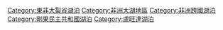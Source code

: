 {{Commonscat|Lake Kivu}}
{{DEFAULTSORT:Kivu}}
[[Category:東非大裂谷湖泊|Category:東非大裂谷湖泊]]
[[Category:非洲大湖地區|Category:非洲大湖地區]]
[[Category:非洲跨國湖泊|Category:非洲跨國湖泊]]
[[Category:剛果民主共和國湖泊|Category:剛果民主共和國湖泊]]
[[Category:盧旺達湖泊|Category:盧旺達湖泊]]
